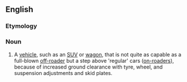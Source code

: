 ==English==

===Etymology===
{{blend|en|soft|off-roader}}

===Noun===
{{en-noun}}

# A [[vehicle]], such as an [[SUV]] or [[wagon]], that is not quite as capable as a full-blown [[off-roader]] but a step above 'regular' cars ([[on-roaders]]), because of increased ground clearance with tyre, wheel, and suspension adjustments and skid plates.